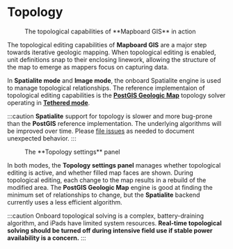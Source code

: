 
# Topology

<Figure src="/mapboard-topology.mp4" width={500} className="center"
>The topological capabilities of **Mapboard GIS** in action</Figure>

The topological editing capabilities of **Mapboard GIS** are a major step
towards iterative geologic mapping. When topological editing is enabled, unit
definitions snap to their enclosing linework, allowing the structure of the
map to emerge as mappers focus on capturing data.

In **Spatialite mode** and **Image mode**, the onboard Spatialite engine is used
to manage topological relationships.
The reference implementaion of topological editing capabilities
is the [**PostGIS Geologic Map**](https://github.com/davenquinn/PostGIS-Geologic-Map)
topology solver operating in [**Tethered mode**](/docs/tethered-mode).

:::caution
**Spatialite** support for topology is
slower and more bug-prone than the **PostGIS** reference implementation.
The underlying algorithms will be improved over time. Please [file issues](/docs/reporting-bugs)
as needed to document unexpected behavior.
:::

<Figure
  src="/docs/map-interface/topology-panel.png"
  width={250}
  className="right"
>The **Topology settings** panel</Figure>

In both modes, the **Topology settings panel** manages whether topological editing is
active, and whether filled map faces are shown. During topological editing, each
change to the map results in a rebuild of the modified area. The **PostGIS Geologic Map**
engine is good at finding the minimum set of relationships to change, but the
**Spatialite** backend currently uses a less efficient algorithm.

:::caution
Onboard topological solving is a complex, battery-draining
algorithm, and iPads have limited system resources.
**Real-time topological solving should be turned off during intensive field use
if stable power availability is a concern.**
:::

